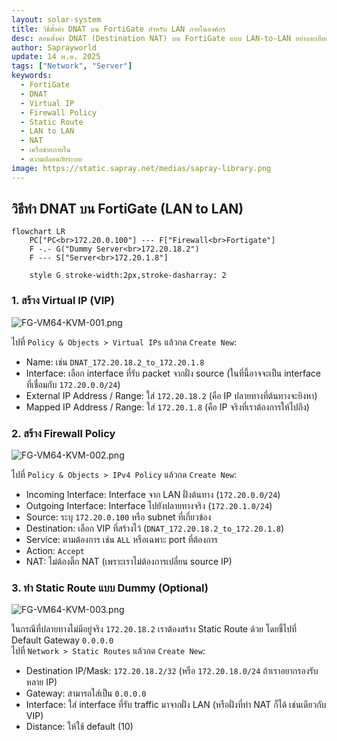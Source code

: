 ```yaml
---
layout: solar-system
title: วิธีตั้งค่า DNAT บน FortiGate สำหรับ LAN ภายในองค์กร
desc: สอนตั้งค่า DNAT (Destination NAT) บน FortiGate แบบ LAN-to-LAN อย่างละเอียด พร้อมตัวอย่างการตั้งค่า Virtual IP, Firewall Policy และ Static Route
author: Saprayworld
update: 14 พ.ค. 2025
tags: ["Network", "Server"]
keywords:
  - FortiGate
  - DNAT
  - Virtual IP
  - Firewall Policy
  - Static Route
  - LAN to LAN
  - NAT
  - เครือข่ายภายใน
  - ความปลอดภัยระบบ
image: https://static.sapray.net/medias/sapray-library.png
---
```

## วิธีทำ DNAT บน FortiGate (LAN to LAN)

```mermaid
flowchart LR
    PC["PC<br>172.20.0.100"] --- F["Firewall<br>Fortigate"]
    F -.- G("Dummy Server<br>172.20.18.2")
    F --- S["Server<br>172.20.1.8"]

    style G stroke-width:2px,stroke-dasharray: 2
```

### 1. สร้าง Virtual IP (VIP)

![FG-VM64-KVM-001.png](https://static.sapray.net/medias/FG-VM64-KVM-001.png)

ไปที่ `Policy & Objects > Virtual IPs` แล้วกด `Create New`:
- Name: เช่น `DNAT_172.20.18.2_to_172.20.1.8`
- Interface: เลือก interface ที่รับ packet จากฝั่ง source (ในที่นี้อาจจะเป็น interface ที่เชื่อมกับ `172.20.0.0/24`)
- External IP Address / Range: ใส่ `172.20.18.2` (คือ IP ปลายทางที่ต้นทางจะยิงหา)
- Mapped IP Address / Range: ใส่ `172.20.1.8` (คือ IP จริงที่เราต้องการให้ไปถึง)

### 2. สร้าง Firewall Policy

![FG-VM64-KVM-002.png](https://static.sapray.net/medias/FG-VM64-KVM-002.png)

ไปที่ `Policy & Objects > IPv4 Policy` แล้วกด `Create New`:
- Incoming Interface: Interface จาก LAN ฝั่งต้นทาง (`172.20.0.0/24`)
- Outgoing Interface: Interface ไปยังปลายทางจริง (`172.20.1.0/24`)
- Source: ระบุ `172.20.0.100` หรือ subnet ที่เกี่ยวข้อง
- Destination: เลือก VIP ที่สร้างไว้ (`DNAT_172.20.18.2_to_172.20.1.8`)
- Service: ตามต้องการ เช่น `ALL` หรือเฉพาะ port ที่ต้องการ
- Action: `Accept`
- NAT: ไม่ต้องติ๊ก NAT (เพราะเราไม่ต้องการเปลี่ยน source IP)

### 3. ทำ Static Route แบบ Dummy (Optional)

![FG-VM64-KVM-003.png](https://static.sapray.net/medias/FG-VM64-KVM-003.png)

ในกรณีที่ปลายทางไม่มีอยู่จริง `172.20.18.2` เราต้องสร้าง Static Route ด้วย โดยชี้ไปที่ Default Gateway `0.0.0.0`  
ไปที่ `Network > Static Routes` แล้วกด `Create New`:
- Destination IP/Mask: `172.20.18.2/32` (หรือ `172.20.18.0/24` ถ้าเราอยากรองรับหลาย IP)
- Gateway: สามารถใส่เป็น `0.0.0.0`
- Interface: ใส่ interface ที่รับ traffic มาจากฝั่ง LAN (หรือฝั่งที่ทำ NAT ก็ได้ เช่นเดียวกับ VIP)
- Distance: ให้ใช้ default (10)

